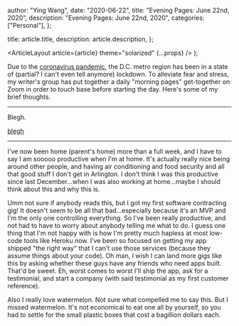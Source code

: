 
  author: "Ying Wang",
  date: "2020-06-22",
  title: "Evening Pages: June 22nd, 2020",
  description: "Evening Pages: June 22nd, 2020",
  categories: ["Personal"],
};

  title: article.title,
  description: article.description,
};

  <ArticleLayout article={article} theme="solarized" {...props} />
);

Due to the [coronavirus
pandemic](https://en.wikipedia.org/wiki/2019-20_coronavirus_pandemic), the D.C.
metro region has been in a state of (partial? I can't even tell anymore)
lockdown. To alleviate fear and stress, my writer's group has put together a
daily "morning pages" get-together on Zoom in order to touch base before
starting the day. Here's some of my brief thoughts.

---

Blegh.

[blegh](/img/posts/2020/06/22/evening_pages.jpg)

---

I've now been home (parent's home) more than a full week, and I have to say I am
sooooo productive when I'm at home. It's actually really nice being around other
people, and having air conditioning and food security and all that good stuff I
don't get in Arlington. I don't think I was this productive since last
December...when I was also working at home...maybe I should think about this and
why this is.

Umm not sure if anybody reads this, but I got my first software contracting gig!
It doesn't seem to be all that bad...especially because it's an MVP and I'm the
only one controlling everything. So I've been really productive, and not had to
have to worry about anybody telling me what to do. I guess one thing that I'm
not happy with is how I'm pretty much hapless at most low-code tools like Heroku
now. I've been so focused on getting my app shipped "the right way" that I can't
use those services (because they assume things about your code). Oh man, I wish
I can land more gigs like this by asking whether these guys have any friends who
need apps built. That'd be sweet. Eh, worst comes to worst I'll ship the app,
ask for a testimonial, and start a company (with said testimonial as my first
customer reference).

Also I really love watermelon. Not sure what compelled me to say this. But I
missed watermelon. It's not economical to eat one all by yourself, so you had to
settle for the small plastic boxes that cost a bagillion dollars each.
